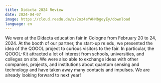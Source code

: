 ```yaml
---
title: Didacta 2024 Review
date: 2024-04-07
image: https://cloud.reedu.de/s/2oz4eYAHNbgeyEy/download
language: en
---
```


We were at the Didacta education fair in Cologne from February 20 to 24, 2024. At the booth of our partner, the start-up re:edu, we presented the idea of the QOOOL project to curious visitors to the fair. In particular, the QOOOL-Kit attracted a lot of interest from schools, universities, and colleges on site. We were also able to exchange ideas with other companies, projects, and institutions about quantum sensing and technology and have taken away many contacts and impulses. We are already looking forward to next year!
